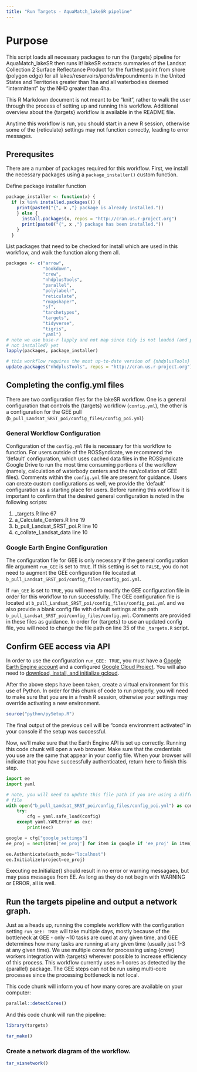 ```yaml
---
title: "Run Targets - AquaMatch_lakeSR pipeline"
---
```


# Purpose

This script loads all necessary packages to run the {targets} pipeline for 
AquaMatch_lakeSR then runs it! lakeSR extracts summaries of the Landsat Collection
2 Surface Reflectance Product for the furthest point from shore (polygon edge) for
all lakes/reservoirs/ponds/impoundments in the United States and Territories greater
than 1ha and all waterbodies deemed "intermittent" by the NHD greater than 4ha. 

This R Markdown document is not meant to be "knit", rather to walk the user through
the process of setting up and running this workflow. Additional overview about
the {targets} workflow is available in the README file.

Anytime this workflow is run, you should start in a new R session, otherwise 
some of the {reticulate} settings may not function correctly, leading to error
messages.


## Prerequsites

There are a number of packages required for this workflow. First, we install 
the necessary packages using a `package_installer()` custom function.

Define package installer function

```r
package_installer <- function(x) {
  if (x %in% installed.packages()) {
    print(paste0("{", x ,"} package is already installed."))
    } else {
      install.packages(x, repos = "http://cran.us.r-project.org")
      print(paste0("{", x ,"} package has been installed."))
    }
  }
```

List packages that need to be checked for install which are used in this workflow, 
and walk the function along them all.

```r
packages <- c("arrow",
              "bookdown",
              "crew",
              "nhdplusTools",
              "parallel",
              "polylabelr",
              "reticulate",
              "rmapshaper",
              "sf",
              "tarchetypes",
              "targets",
              "tidyverse",
              "tigris",
              "yaml")
# note we use base-r lapply and not map since tidy is not loaded (and possibly
# not installed) yet
lapply(packages, package_installer)

# this workflow requires the most up-to-date version of {nhdplusTools}
update.packages("nhdplusTools", repos = "http://cran.us.r-project.org")
```


## Completing the config.yml files

There are two configuration files for the lakeSR workflow. One is a general configuration
that controls the {targets} workflow (`config.yml`), the other is a configuration 
for the GEE pull (`b_pull_Landsat_SRST_poi/config_files/config_poi.yml`)

### General Workflow Configuration

Configuration of the `config.yml` file is necessary for this workflow to function.
For users outside of the ROSSyndicate, we recommend the 'default' configuration, 
which uses cached data files in the ROSSyndicate Google Drive to run the most time
consuming portions of the workflow (namely, calculation of waterbody centers and
the run/collation of GEE files). Comments within the `config.yml` file are present
for guidance. Users can create custom configurations as well, we provide the 
'default' configuration as a starting place for users. Before running this workflow
it is important to confirm that the desired general configuration is noted in the 
following scripts:

1. _targets.R line 67
2. a_Calculate_Centers.R line 19
3. b_pull_Landsat_SRST_poi.R line 10
4. c_collate_Landsat_data line 10

### Google Earth Engine Configuration

The configuration file for GEE is only necessary if the general configuration
file argument `run_GEE` is set to `TRUE`. If this setting is set to `FALSE`, you 
do not need to augment the GEE configuration file located at
`b_pull_Landsat_SRST_poi/config_files/config_poi.yml`.

If `run_GEE` is set to `TRUE`, you will need to modify the GEE configuration 
file in order for this workflow to run successfully. The GEE configuration file
is located at `b_pull_Landsat_SRST_poi/config_files/config_poi.yml` and we
also provide a blank config file with default settings at the path 
`b_pull_Landsat_SRST_poi/config_files/config.yml`. Comments are provided in these
files as guidance. In order for {targets} to use an updated config file, you will 
need to change the file path on line 35 of the `_targets.R` script.


## Confirm GEE access via API

In order to use the configuration `run_GEE: TRUE`, you must have a 
[Google Earth Engine account](https://earthengine.google.com/signup/) 
and a configured [Google Cloud Project](https://developers.google.com/earth-engine/cloud/projects). 
You will also need to [download, install, and initialize gcloud](https://cloud.google.com/sdk/docs/install). 

After the above steps have been taken, create a virtual environment for this use 
of Python. In order for this chunk of code to run properly, you will need to 
make sure that you are in a fresh R session, otherwise your settings may override
activating a new environment.

```r
source("python/pySetup.R")
```

The final output of the previous cell will be "conda environment activated" in your
console if the setup was successful. 

Now, we'll make sure that the Earth Engine API is set up correctly. Running this
code chunk will open a web browser. Make sure that the credentials you use are
the same that appear in your config file. When your browser will indicate that you 
have successfully authenticated, return here to finish this step.

```python
import ee
import yaml

# note, you will need to update this file path if you are using a different config
# file
with open("b_pull_Landsat_SRST_poi/config_files/config_poi.yml") as config:
    try:
        cfg = yaml.safe_load(config)
    except yaml.YAMLError as exc:
        print(exc)

google = cfg["google_settings"]
ee_proj = next(item['ee_proj'] for item in google if 'ee_proj' in item)

ee.Authenticate(auth_mode="localhost")
ee.Initialize(project=ee_proj)

```

Executing ee.Initialize() should result in no error or warning messagaes, but may
pass messages from EE. As long as they do not begin with WARNING or ERROR, all is
well.


## Run the targets pipeline and output a network graph.

Just as a heads up, running the complete workflow with the configuration setting
`run_GEE: TRUE` will take multiple days, mostly because
of the bottleneck at GEE - only ~10 tasks are cued at any given time, and GEE determines
how many tasks are running at any given time (usually just 1-3 at any given time). 
We use multiple cores for processing using {crew} workers integration with {targets} wherever 
possible to increase efficiency of this process. This workflow currently uses 
n-1 cores as detected by the {parallel} package. The GEE steps can not be run 
using multi-core processes since the processing bottleneck is not local. 

This code chunk will inform you of how many cores are available on your computer:
```r
parallel::detectCores()
```

And this code chunk will run the pipeline:

```r
library(targets)

tar_make()
```



### Create a network diagram of the workflow.

```r
tar_visnetwork()
```

